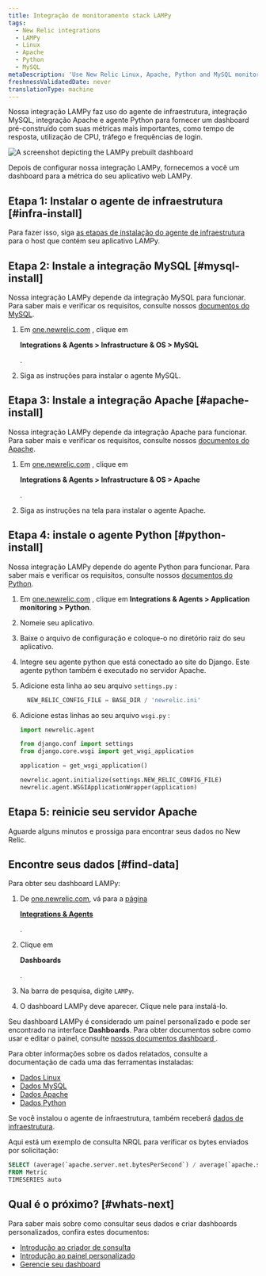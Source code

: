```yaml
---
title: Integração de monitoramento stack LAMPy
tags:
  - New Relic integrations
  - LAMPy
  - Linux
  - Apache
  - Python
  - MySQL
metaDescription: 'Use New Relic Linux, Apache, Python and MySQL monitoring to get a dashboard with metrics from your LAMPy application.'
freshnessValidatedDate: never
translationType: machine
---
```



Nossa integração LAMPy faz uso do agente de infraestrutura, integração MySQL, integração Apache e agente Python para fornecer um dashboard pré-construído com suas métricas mais importantes, como tempo de resposta, utilização de CPU, tráfego e frequências de login.

<img
  title="Lampy dashboard"
  alt="A screenshot depicting the LAMPy prebuilt dashboard"
  src={infrastructureLampyDashboard}
/>

<figcaption>
  Depois de configurar nossa integração LAMPy, fornecemos a você um dashboard para a métrica do seu aplicativo web LAMPy.
</figcaption>

## Etapa 1: Instalar o agente de infraestrutura [#infra-install]

Para fazer isso, siga [as etapas de instalação do agente de infraestrutura](/docs/infrastructure/install-infrastructure-agent/linux-installation/install-infrastructure-monitoring-agent-linux) para o host que contém seu aplicativo LAMPy.

## Etapa 2: Instale a integração MySQL [#mysql-install]

Nossa integração LAMPy depende da integração MySQL para funcionar. Para saber mais e verificar os requisitos, consulte nossos [documentos do MySQL](/install/mysql/).

1. Em [one.newrelic.com](https://one.newrelic.com) , clique em

   <DNT>**Integrations & Agents > Infrastructure & OS > MySQL**</DNT>

   .

2. Siga as instruções para instalar o agente MySQL.

## Etapa 3: Instale a integração Apache [#apache-install]

Nossa integração LAMPy depende da integração Apache para funcionar. Para saber mais e verificar os requisitos, consulte nossos [documentos do Apache](/docs/infrastructure/host-integrations/host-integrations-list/apache-monitoring-integration/).

1. Em [one.newrelic.com](https://one.newrelic.com) , clique em

   <DNT>**Integrations & Agents > Infrastructure & OS > Apache**</DNT>

   .

2. Siga as instruções na tela para instalar o agente Apache.

## Etapa 4: instale o agente Python [#python-install]

Nossa integração LAMPy depende do agente Python para funcionar. Para saber mais e verificar os requisitos, consulte nossos [documentos do Python](/docs/apm/agents/python-agent/getting-started/introduction-new-relic-python/).

1. Em [one.newrelic.com](https://one.newrelic.com) , clique em <DNT>**Integrations & Agents > Application monitoring > Python**</DNT>.

2. Nomeie seu aplicativo.

3. Baixe o arquivo de configuração e coloque-o no diretório raiz do seu aplicativo.

4. Integre seu agente python que está conectado ao site do Django. Este agente python também é executado no servidor Apache.

5. Adicione esta linha ao seu arquivo `settings.py` :

   ```py
     NEW_RELIC_CONFIG_FILE = BASE_DIR / 'newrelic.ini'
   ```

6. Adicione estas linhas ao seu arquivo `wsgi.py` :

   ```py
   import newrelic.agent

   from django.conf import settings 
   from django.core.wsgi import get_wsgi_application

   application = get_wsgi_application()

   newrelic.agent.initialize(settings.NEW_RELIC_CONFIG_FILE)
   newrelic.agent.WSGIApplicationWrapper(application)

   ```

## Etapa 5: reinicie seu servidor Apache

Aguarde alguns minutos e prossiga para encontrar seus dados no New Relic.

## Encontre seus dados [#find-data]

Para obter seu dashboard LAMPy:

1. De [one.newrelic.com](https://one.newrelic.com), vá para a [página](https://one.newrelic.com/marketplace)

   <DNT>[**Integrations & Agents**](https://one.newrelic.com/marketplace)</DNT>

   [ ](https://one.newrelic.com/marketplace).

2. Clique em

   <DNT>**Dashboards**</DNT>

   .

3. Na barra de pesquisa, digite `LAMPy`.

4. O dashboard LAMPy deve aparecer. Clique nele para instalá-lo.

Seu dashboard LAMPy é considerado um painel personalizado e pode ser encontrado na interface <DNT>**Dashboards**</DNT>. Para obter documentos sobre como usar e editar o painel, consulte [nossos documentos dashboard ](/docs/query-your-data/explore-query-data/dashboards/introduction-dashboards).

Para obter informações sobre os dados relatados, consulte a documentação de cada uma das ferramentas instaladas:

* [Dados Linux](/docs/infrastructure/install-infrastructure-agent/linux-installation/install-infrastructure-monitoring-agent-linux/)
* [Dados MySQL](/install/mysql/#metrics)
* [Dados Apache](/docs/infrastructure/host-integrations/host-integrations-list/apache-monitoring-integration/)
* [Dados Python](/docs/apm/agents/python-agent/getting-started/introduction-new-relic-python/)

Se você instalou o agente de infraestrutura, também receberá [dados de infraestrutura](/docs/infrastructure/manage-your-data/data-instrumentation/default-infrastructure-monitoring-data/#infrastructure-events).

Aqui está um exemplo de consulta NRQL para verificar os bytes enviados por solicitação:

```sql
SELECT (average(`apache.server.net.bytesPerSecond`) / average(`apache.server.net.requestsPerSecond`)) as 'Bytes sent per request' 
FROM Metric 
TIMESERIES auto
```

## Qual é o próximo? [#whats-next]

Para saber mais sobre como consultar seus dados e criar dashboards personalizados, confira estes documentos:

* [Introdução ao criador de consulta](/docs/query-your-data/explore-query-data/query-builder/introduction-query-builder)
* [Introdução ao painel personalizado](/docs/query-your-data/explore-query-data/dashboards/introduction-dashboards)
* [Gerencie seu dashboard](/docs/query-your-data/explore-query-data/dashboards/manage-your-dashboard)